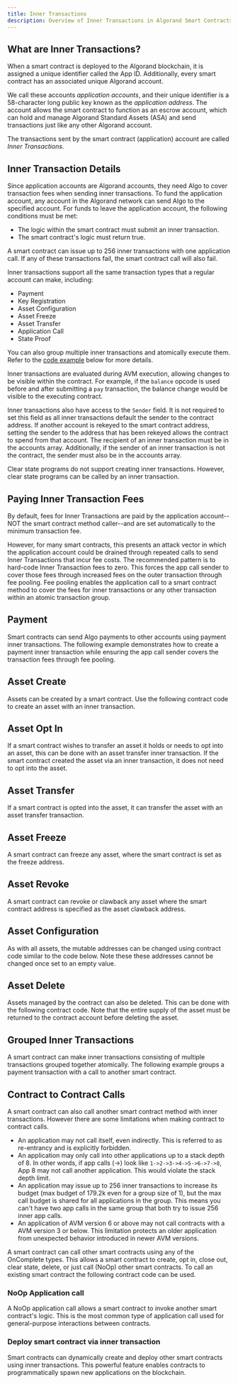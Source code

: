 ```yaml
---
title: Inner Transactions
description: Overview of Inner Transactions in Algorand Smart Contracts.
---
```



## What are Inner Transactions?

When a smart contract is deployed to the Algorand blockchain, it is assigned a unique identifier called the App ID. Additionally, every smart contract has an associated unique Algorand account.

We call these accounts _application accounts_, and their unique identifier is a 58-character long public key known as the _application address_. The account allows the smart contract to function as an escrow account, which can hold and manage Algorand Standard Assets (ASA) and send transactions just like any other Algorand account.

The transactions sent by the smart contract (application) account are called _Inner Transactions_.

## Inner Transaction Details

Since application accounts are Algorand accounts, they need Algo to cover transaction fees when sending inner transactions. To fund the application account, any account in the Algorand network can send Algo to the specified account. For funds to leave the application account, the following conditions must be met:

- The logic within the smart contract must submit an inner transaction.
- The smart contract's logic must return true.

A smart contract can issue up to 256 inner transactions with one application call. If any of these transactions fail, the smart contract call will also fail.

Inner transactions support all the same transaction types that a regular account can make, including:

- Payment
- Key Registration
- Asset Configuration
- Asset Freeze
- Asset Transfer
- Application Call
- State Proof

You can also group multiple inner transactions and atomically execute them. Refer to the [code example](#grouped-inner-transactions) below for more details.

Inner transactions are evaluated during AVM execution, allowing changes to be visible within the contract. For example, if the `balance` opcode is used before and after submitting a `pay` transaction, the balance change would be visible to the executing contract.

Inner transactions also have access to the `Sender` field. It is not required to set this field as all inner transactions default the sender to the contract address. If another account is rekeyed to the smart contract address, setting the sender to the address that has been rekeyed allows the contract to spend from that account. The recipient of an inner transaction must be in the accounts array. Additionally, if the sender of an inner transaction is not the contract, the sender must also be in the accounts array.

Clear state programs do not support creating inner transactions. However, clear state programs can be called by an inner transaction.

## Paying Inner Transaction Fees

By default, fees for Inner Transactions are paid by the application account--NOT the smart contract method caller--and are set automatically to the minimum transaction fee.

However, for many smart contracts, this presents an attack vector in which the application account could be drained through repeated calls to send Inner Transactions that incur fee costs. The recommended pattern is to hard-code Inner Transaction fees to zero. This forces the app call sender to cover those fees through increased fees on the outer transaction through fee pooling. Fee pooling enables the application call to a smart contract method to cover the fees for inner transactions or any other transaction within an atomic transaction group.

## Payment

Smart contracts can send Algo payments to other accounts using payment inner transactions. The following example demonstrates how to create a payment inner transaction while ensuring the app call sender covers the transaction fees through fee pooling.

<Tabs syncKey='lang'>
  <TabItem label='Algorand TypeScript' icon='seti:typescript'>
    <RemoteCode
      src='https://raw.githubusercontent.com/algorandfoundation/devportal-code-examples/refs/heads/main/projects/typescript-examples/contracts/InnerTransactions/contract.algo.ts'
      snippet='PAYMENT'
      lang='ts'
      title='Payment Inner Transaction'
      frame='none'
    />
  </TabItem>
  <TabItem label='Algorand Python' icon='seti:python'>
    <RemoteCode
      src='https://raw.githubusercontent.com/algorandfoundation/devportal-code-examples/refs/heads/main/projects/python-examples/smart_contracts/inner_transactions/contract.py'
      snippet='PAYMENT'
      lang='py'
      title='Payment Inner Transaction'
      frame='none'
    />
  </TabItem>
</Tabs>

## Asset Create

Assets can be created by a smart contract. Use the following contract code to create an asset with an inner transaction.

<Tabs syncKey='lang'>
  <TabItem label='Algorand TypeScript' icon='seti:typescript'>
    <RemoteCode
      src='https://raw.githubusercontent.com/algorandfoundation/devportal-code-examples/refs/heads/main/projects/typescript-examples/contracts/InnerTransactions/contract.algo.ts'
      snippet='ASSET_CREATE'
      lang='ts'
      title='Asset Create Inner Transaction'
      frame='none'
    />
  </TabItem>
  <TabItem label='Algorand Python' icon='seti:python'>
    <RemoteCode
      src='https://raw.githubusercontent.com/algorandfoundation/devportal-code-examples/refs/heads/main/projects/python-examples/smart_contracts/inner_transactions/contract.py'
      snippet='ASSET_CREATE'
      lang='py'
      title='Asset Create Inner Transaction'
      frame='none'
    />
  </TabItem>
</Tabs>

## Asset Opt In

If a smart contract wishes to transfer an asset it holds or needs to opt into an asset, this can be done with an asset transfer inner transaction. If the smart contract created the asset via an inner transaction, it does not need to opt into the asset.

<Tabs syncKey='lang'>
  <TabItem label='Algorand TypeScript' icon='seti:typescript'>
    <RemoteCode
      src='https://raw.githubusercontent.com/algorandfoundation/devportal-code-examples/refs/heads/main/projects/typescript-examples/contracts/InnerTransactions/contract.algo.ts'
      snippet='ASSET_OPT_IN'
      lang='ts'
      title='Asset Opt-In Inner Transaction'
      frame='none'
    />
  </TabItem>
  <TabItem label='Algorand Python' icon='seti:python'>
    <RemoteCode
      src='https://raw.githubusercontent.com/algorandfoundation/devportal-code-examples/refs/heads/main/projects/python-examples/smart_contracts/inner_transactions/contract.py'
      snippet='ASSET_OPT_IN'
      lang='py'
      title='Asset Opt-In Inner Transaction'
      frame='none'
    />
  </TabItem>
</Tabs>

## Asset Transfer

If a smart contract is opted into the asset, it can transfer the asset with an asset transfer transaction.

<Tabs syncKey='lang'>
  <TabItem label='Algorand TypeScript' icon='seti:typescript'>
    <RemoteCode
      src='https://raw.githubusercontent.com/algorandfoundation/devportal-code-examples/refs/heads/main/projects/typescript-examples/contracts/InnerTransactions/contract.algo.ts'
      snippet='ASSET_TRANSFER'
      lang='ts'
      title='Asset Transfer Inner Transaction'
      frame='none'
    />
  </TabItem>
  <TabItem label='Algorand Python' icon='seti:python'>
    <RemoteCode
      src='https://raw.githubusercontent.com/algorandfoundation/devportal-code-examples/refs/heads/main/projects/python-examples/smart_contracts/inner_transactions/contract.py'
      snippet='ASSET_TRANSFER'
      lang='py'
      title='Asset Transfer Inner Transaction'
      frame='none'
    />
  </TabItem>
</Tabs>

## Asset Freeze

A smart contract can freeze any asset, where the smart contract is set as the freeze address.

<Tabs syncKey='lang'>
  <TabItem label='Algorand TypeScript' icon='seti:typescript'>
    <RemoteCode
      src='https://raw.githubusercontent.com/algorandfoundation/devportal-code-examples/refs/heads/main/projects/typescript-examples/contracts/InnerTransactions/contract.algo.ts'
      snippet='ASSET_FREEZE'
      lang='ts'
      title='Asset Freeze Inner Transaction'
      frame='none'
    />
  </TabItem>
  <TabItem label='Algorand Python' icon='seti:python'>
    <RemoteCode
      src='https://raw.githubusercontent.com/algorandfoundation/devportal-code-examples/refs/heads/main/projects/python-examples/smart_contracts/inner_transactions/contract.py'
      snippet='ASSET_FREEZE'
      lang='py'
      title='Asset Freeze Inner Transaction'
      frame='none'
    />
  </TabItem>
</Tabs>

## Asset Revoke

A smart contract can revoke or clawback any asset where the smart contract address is specified as the asset clawback address.

<Tabs syncKey='lang'>
  <TabItem label='Algorand TypeScript' icon='seti:typescript'>
    <RemoteCode
      src='https://raw.githubusercontent.com/algorandfoundation/devportal-code-examples/refs/heads/main/projects/typescript-examples/contracts/InnerTransactions/contract.algo.ts'
      snippet='ASSET_REVOKE'
      lang='ts'
      title='Asset Clawback Inner Transaction'
      frame='none'
    />
  </TabItem>
  <TabItem label='Algorand Python' icon='seti:python'>
    <RemoteCode
      src='https://raw.githubusercontent.com/algorandfoundation/devportal-code-examples/refs/heads/main/projects/python-examples/smart_contracts/inner_transactions/contract.py'
      snippet='ASSET_REVOKE'
      lang='py'
      title='Asset Clawback Inner Transaction'
      frame='none'
    />
  </TabItem>
</Tabs>

## Asset Configuration

As with all assets, the mutable addresses can be changed using contract code similar to the code below. Note these these addresses cannot be changed once set to an empty value.

<Tabs syncKey='lang'>
  <TabItem label='Algorand TypeScript' icon='seti:typescript'>
    <RemoteCode
      src='https://raw.githubusercontent.com/algorandfoundation/devportal-code-examples/refs/heads/main/projects/typescript-examples/contracts/InnerTransactions/contract.algo.ts'
      snippet='ASSET_CONFIG'
      lang='ts'
      title='Asset Config Inner Transaction'
      frame='none'
    />
  </TabItem>
  <TabItem label='Algorand Python' icon='seti:python'>
    <RemoteCode
      src='https://raw.githubusercontent.com/algorandfoundation/devportal-code-examples/refs/heads/main/projects/python-examples/smart_contracts/inner_transactions/contract.py'
      snippet='ASSET_CONFIG'
      lang='py'
      title='Asset Config Inner Transaction'
      frame='none'
    />
  </TabItem>
</Tabs>

## Asset Delete

Assets managed by the contract can also be deleted. This can be done with the following contract code. Note that the entire supply of the asset must be returned to the contract account before deleting the asset.

<Tabs syncKey='lang'>
  <TabItem label='Algorand TypeScript' icon='seti:typescript'>
    <RemoteCode
      src='https://raw.githubusercontent.com/algorandfoundation/devportal-code-examples/refs/heads/main/projects/typescript-examples/contracts/InnerTransactions/contract.algo.ts'
      snippet='ASSET_DELETE'
      lang='ts'
      title='Asset Delete Inner Transaction'
      frame='none'
    />
  </TabItem>
  <TabItem label='Algorand Python' icon='seti:python'>
    <RemoteCode
      src='https://raw.githubusercontent.com/algorandfoundation/devportal-code-examples/refs/heads/main/projects/python-examples/smart_contracts/inner_transactions/contract.py'
      snippet='ASSET_DELETE'
      lang='py'
      title='Asset Delete Inner Transaction'
      frame='none'
    />
  </TabItem>
</Tabs>

## Grouped Inner Transactions

A smart contract can make inner transactions consisting of multiple transactions grouped together atomically. The following example groups a payment transaction with a call to another smart contract.

<Tabs syncKey='lang'>
  <TabItem label='Algorand TypeScript' icon='seti:typescript'>
    <RemoteCode
      src='https://raw.githubusercontent.com/algorandfoundation/devportal-code-examples/refs/heads/main/projects/typescript-examples/contracts/InnerTransactions/contract.algo.ts'
      snippet='GROUPED_INNER_TXNS'
      lang='ts'
      title='Multiple Inner Transaction Atomically'
      frame='none'
    />
  </TabItem>
  <TabItem label='Algorand Python' icon='seti:python'>
    <RemoteCode
      src='https://raw.githubusercontent.com/algorandfoundation/devportal-code-examples/refs/heads/main/projects/python-examples/smart_contracts/inner_transactions/contract.py'
      snippet='GROUPED_INNER_TXNS'
      lang='py'
      title='Multiple Inner Transaction Atomically'
      frame='none'
    />
  </TabItem>
</Tabs>

## Contract to Contract Calls

A smart contract can also call another smart contract method with inner transactions. However there are some limitations when making contract to contract calls.

- An application may not call itself, even indirectly. This is referred to as re-entrancy and is explicitly forbidden.
- An application may only call into other applications up to a stack depth of 8. In other words, if app calls (->) look like `1->2->3->4->5->6->7->8`, App 8 may not call another application. This would violate the stack depth limit.
- An application may issue up to 256 inner transactions to increase its budget (max budget of 179.2k even for a group size of 1), but the max call budget is shared for all applications in the group. This means you can't have two app calls in the same group that both try to issue 256 inner app calls.
- An application of AVM version 6 or above may not call contracts with a AVM version 3 or below. This limitation protects an older application from unexpected behavior introduced in newer AVM versions.

A smart contract can call other smart contracts using any of the OnComplete types. This allows a smart contract to create, opt in, close out, clear state, delete, or just call (NoOp) other smart contracts. To call an existing smart contract the following contract code can be used.

### NoOp Application call

A NoOp application call allows a smart contract to invoke another smart contract's logic. This is the most common type of application call used for general-purpose interactions between contracts.

<Tabs syncKey='lang'>
  <TabItem label='Algorand TypeScript' icon='seti:typescript'>
    <RemoteCode
      src='https://raw.githubusercontent.com/algorandfoundation/devportal-code-examples/refs/heads/main/projects/typescript-examples/contracts/InnerTransactions/contract.algo.ts'
      snippet='NOOP_APP_CALL'
      lang='ts'
      title='NoOp App Call Inner Transaction'
      frame='none'
    />
  </TabItem>
  <TabItem label='Algorand Python' icon='seti:python'>
    <RemoteCode
      src='https://raw.githubusercontent.com/algorandfoundation/devportal-code-examples/refs/heads/main/projects/python-examples/smart_contracts/inner_transactions/contract.py'
      snippet='NOOP_APP_CALL'
      lang='py'
      title='NoOp App Call Inner Transaction'
      frame='none'
    />
  </TabItem>
</Tabs>

### Deploy smart contract via inner transaction

Smart contracts can dynamically create and deploy other smart contracts using inner transactions. This powerful feature enables contracts to programmatically spawn new applications on the blockchain.

<Tabs syncKey='lang'>
  <TabItem label='Algorand TypeScript' icon='seti:typescript'>
    <RemoteCode
      src='https://raw.githubusercontent.com/algorandfoundation/devportal-code-examples/refs/heads/main/projects/typescript-examples/contracts/InnerTransactions/contract.algo.ts'
      snippet='DEPLOY_APP'
      lang='ts'
      title='Deploy App With Inner Transaction'
      frame='none'
    />
  </TabItem>
  <TabItem label='Algorand Python' icon='seti:python'>
    <RemoteCode
      src='https://raw.githubusercontent.com/algorandfoundation/devportal-code-examples/refs/heads/main/projects/python-examples/smart_contracts/inner_transactions/contract.py'
      snippet='DEPLOY_APP'
      lang='py'
      title='Deploy App With Inner Transaction'
      frame='none'
    />
  </TabItem>
</Tabs>
